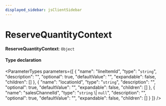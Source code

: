 ```yaml
---
displayed_sidebar: jsClientSidebar
---
```



# ReserveQuantityContext

 **ReserveQuantityContext**: `Object`

#### Type declaration

<ParameterTypes parameters={[
  {
    "name": "lineItemId",
    "type": "`string`",
    "description": "",
    "optional": true,
    "defaultValue": "",
    "expandable": false,
    "children": []
  },
  {
    "name": "locationId",
    "type": "`string`",
    "description": "",
    "optional": true,
    "defaultValue": "",
    "expandable": false,
    "children": []
  },
  {
    "name": "salesChannelId",
    "type": "`string` \\| ``null``",
    "description": "",
    "optional": true,
    "defaultValue": "",
    "expandable": false,
    "children": []
  }
]} />
